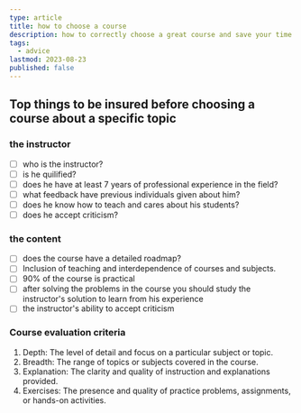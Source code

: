 ```yaml
---
type: article
title: how to choose a course
description: how to correctly choose a great course and save your time
tags:
  - advice
lastmod: 2023-08-23
published: false
---
```


## Top things to be insured before choosing a course about a specific topic

### the instructor

- [ ] who is the instructor?
- [ ] is he quilified?
- [ ] does he have at least 7 years of professional experience in the field?
- [ ] what feedback have previous individuals given about him?
- [ ] does he know how to teach and cares about his students?
- [ ] does he accept criticism?

### the content

- [ ] does the course have a detailed roadmap?
- [ ] Inclusion of teaching and interdependence of courses and subjects.
- [ ] 90% of the course is practical
- [ ] after solving the problems in the course you should study the instructor's solution to learn from his experience
- [ ] the instructor's ability to accept criticism

### Course evaluation criteria

1. Depth: The level of detail and focus on a particular subject or topic.
2. Breadth: The range of topics or subjects covered in the course.
3. Explanation: The clarity and quality of instruction and explanations provided.
4. Exercises: The presence and quality of practice problems, assignments, or hands-on activities.
